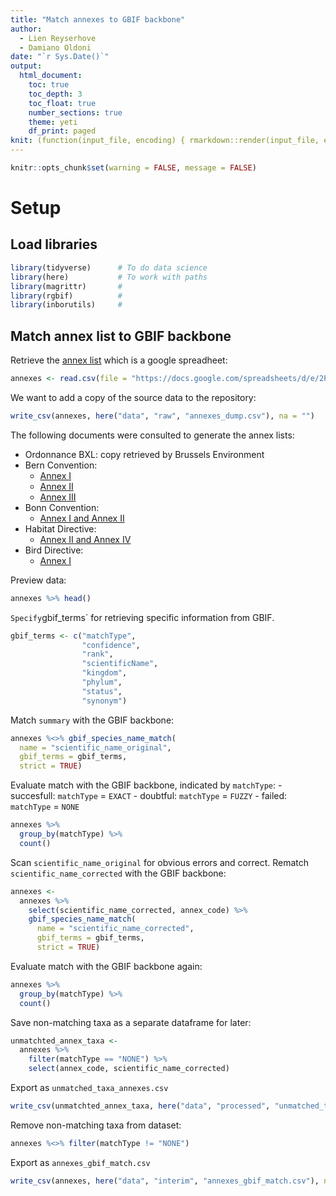 ```yaml
---
title: "Match annexes to GBIF backbone"
author:
  - Lien Reyserhove
  - Damiano Oldoni
date: "`r Sys.Date()`"
output:
  html_document:
    toc: true
    toc_depth: 3
    toc_float: true
    number_sections: true
    theme: yeti
    df_print: paged
knit: (function(input_file, encoding) { rmarkdown::render(input_file, encoding = encoding, output_file = paste0("../docs/",sub(".Rmd", ".html", basename(input_file))))})
---
```


```r
knitr::opts_chunk$set(warning = FALSE, message = FALSE)
```

# Setup

## Load libraries

```r
library(tidyverse)      # To do data science
library(here)           # To work with paths
library(magrittr)       # 
library(rgbif)          # 
library(inborutils)     #
```

## Match annex list to GBIF backbone

Retrieve the [annex list](https://docs.google.com/spreadsheets/d/1Od5YYgMsTHvIFkrdeyWxkiARCya2yHKkAJrNM0-dnnw/edit#gid=486013476) which is a google spreadheet:

```r
annexes <- read.csv(file = "https://docs.google.com/spreadsheets/d/e/2PACX-1vThGvIdFkyd_jnTr9ej_dvfIisK18dUdjNXlPU9Y-J7XStKNT95AD4WSVjA553GKEjvrqF-227VU8e2/pub?gid=486013476&single=true&output=csv")
```

We want to add a copy of the source data to the repository:

```r
write_csv(annexes, here("data", "raw", "annexes_dump.csv"), na = "")
```

The following documents were consulted to generate the annex lists:

- Ordonnance BXL: copy retrieved by Brussels Environment
- Bern Convention: 
  - [Annex I](https://rm.coe.int/CoERMPublicCommonSearchServices/DisplayDCTMContent?documentId=0900001680304354)
  - [Annex II](https://rm.coe.int/168078e2ff)
  - [Annex III](https://rm.coe.int/CoERMPublicCommonSearchServices/DisplayDCTMContent?documentId=0900001680304356)
- Bonn Convention:
  - [Annex I and Annex II](https://www.cms.int/sites/default/files/basic_page_documents/cms_cop12_appendices_e_0.pdf)
- Habitat Directive:
  - [Annex II and Annex IV](https://eur-lex.europa.eu/legal-content/EN/TXT/?uri=CELEX:01992L0043-20130701)
- Bird Directive:
  - [Annex I](https://eur-lex.europa.eu/legal-content/EN/TXT/?uri=CELEX:32009L0147)


Preview data: 

```r
annexes %>% head()
```
`
Specify `gbif_terms` for retrieving specific information from GBIF. 

```r
gbif_terms <- c("matchType",
                "confidence", 
                "rank", 
                "scientificName",
                "kingdom",
                "phylum",
                "status",
                "synonym")
```

Match `summary` with the GBIF backbone:

```r
annexes %<>% gbif_species_name_match(
  name = "scientific_name_original",
  gbif_terms = gbif_terms,
  strict = TRUE)
```

Evaluate match with the GBIF backbone, indicated by `matchType`:
- succesfull: `matchType` = `EXACT`
- doubtful: `matchType` = `FUZZY`
- failed:  `matchType` = `NONE`

```r
annexes %>% 
  group_by(matchType) %>% 
  count()
```

Scan `scientific_name_original` for obvious errors and correct. Rematch `scientific_name_corrected` with the GBIF backbone:

```r
annexes <-
  annexes %>% 
    select(scientific_name_corrected, annex_code) %>% 
    gbif_species_name_match(
      name = "scientific_name_corrected",
      gbif_terms = gbif_terms,
      strict = TRUE)
```

Evaluate match with the GBIF backbone again:

```r
annexes %>% 
  group_by(matchType) %>% 
  count()
```

Save non-matching taxa as a separate dataframe for later:

```r
unmatchted_annex_taxa <- 
  annexes %>% 
    filter(matchType == "NONE") %>% 
    select(annex_code, scientific_name_corrected)
```

Export as `unmatched_taxa_annexes.csv`

```r
write_csv(unmatchted_annex_taxa, here("data", "processed", "unmatched_taxa_annexes.csv"), na = "")
```

Remove non-matching taxa from dataset:

```r
annexes %<>% filter(matchType != "NONE") 
```

Export as `annexes_gbif_match.csv`

```r
write_csv(annexes, here("data", "interim", "annexes_gbif_match.csv"), na = "")
```
